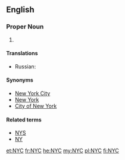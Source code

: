 {{also|nyc}}
==English==

===Proper Noun===
{{wikipedia|New York City}}
{{en-proper noun}}

# {{abbreviation of|lang=en| [[New York City]]}}

====Translations====
{{trans-top|New York City}}
* Russian: {{t|ru|г. Нью-Йорк|m|tr=g. N’ju-Jórk}}
{{trans-mid}}
{{trans-bottom}}

====Synonyms====
* [[New York City]]
* [[New York]]
* [[City of New York]]

====Related terms====
* [[NYS]]
* [[NY]]

[[et:NYC]]
[[fr:NYC]]
[[he:NYC]]
[[my:NYC]]
[[pl:NYC]]
[[fi:NYC]]
